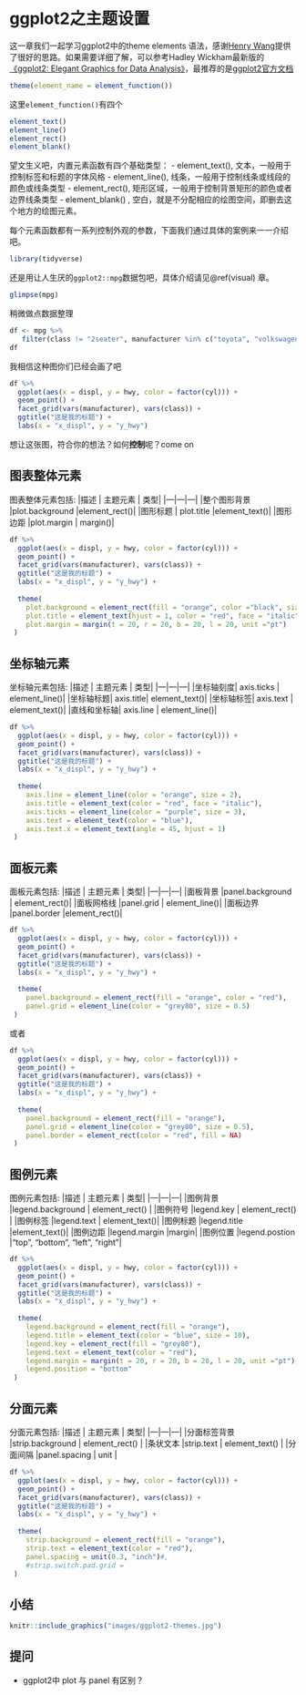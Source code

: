 # ggplot2之主题设置 {#ggplot2-theme}

这一章我们一起学习ggplot2中的theme elements
语法，感谢[Henry Wang](https://henrywang.nl/ggplot2-theme-elements-demonstration/)提供了很好的思路。如果需要详细了解，可以参考Hadley Wickham最新版的[《ggplot2: Elegant Graphics for Data Analysis》](https://ggplot2-book.org/)，最推荐的是[ggplot2官方文档](https://cran.r-project.org/web/packages/ggplot2/index.html)


```r
theme(element_name = element_function())
```

这里`element_function()`有四个

```r
element_text()
element_line()
element_rect()
element_blank()
```

望文生义吧，内置元素函数有四个基础类型：
- element_text(),  文本，一般用于控制标签和标题的字体风格
- element_line(), 线条，一般用于控制线条或线段的颜色或线条类型
- element_rect(), 矩形区域，一般用于控制背景矩形的颜色或者边界线条类型
- element_blank() , 空白，就是不分配相应的绘图空间，即删去这个地方的绘图元素。


每个元素函数都有一系列控制外观的参数，下面我们通过具体的案例来一一介绍吧。

```r
library(tidyverse)
```

还是用让人生厌的`ggplot2::mpg`数据包吧，具体介绍请见\@ref(visual) 章。

```r
glimpse(mpg)
```


稍微做点数据整理
```r
df <- mpg %>%
   filter(class != "2seater", manufacturer %in% c("toyota", "volkswagen"))
df
```
我相信这种图你们已经会画了吧
```r
df %>% 
  ggplot(aes(x = displ, y = hwy, color = factor(cyl))) +
  geom_point() +
  facet_grid(vars(manufacturer), vars(class)) +
  ggtitle("这是我的标题") +
  labs(x = "x_displ", y = "y_hwy")
```
想让这张图，符合你的想法？如何**控制**呢？come on

## 图表整体元素
图表整体元素包括:
|描述   |      主题元素   |      类型|
|---|---|---|
|整个图形背景 |plot.background |element_rect()|
|图形标题 | plot.title   |element_text()|
|图形边距 |plot.margin  | margin()|


```r
df %>% 
  ggplot(aes(x = displ, y = hwy, color = factor(cyl))) +
  geom_point() +
  facet_grid(vars(manufacturer), vars(class)) +
  ggtitle("这是我的标题") +
  labs(x = "x_displ", y = "y_hwy") +
  
  theme(
    plot.background = element_rect(fill = "orange", color ="black", size = 10),
    plot.title = element_text(hjust = 1, color = "red", face = "italic"), 
    plot.margin = margin(t = 20, r = 20, b = 20, l = 20, unit ="pt")
 )
```

## 坐标轴元素
坐标轴元素包括:
|描述   |      主题元素   |      类型|
|---|---|---|
|坐标轴刻度| axis.ticks |  element_line()|
|坐标轴标题| axis.title|   element_text()|
|坐标轴标签| axis.text | element_text()|
|直线和坐标轴| axis.line | element_line()|

```r
df %>% 
  ggplot(aes(x = displ, y = hwy, color = factor(cyl))) +
  geom_point() +
  facet_grid(vars(manufacturer), vars(class)) +
  ggtitle("这是我的标题") +
  labs(x = "x_displ", y = "y_hwy") +
  
  theme(
    axis.line = element_line(color = "orange", size = 2),
    axis.title = element_text(color = "red", face = "italic"), 
    axis.ticks = element_line(color = "purple", size = 3),
    axis.text = element_text(color = "blue"),
    axis.text.x = element_text(angle = 45, hjust = 1)
 )
```



## 面板元素
面板元素包括:
|描述   |      主题元素   |      类型|
|---|---|---|
|面板背景 |panel.background  | element_rect()|
|面板网格线 |panel.grid  | element_line()|
|面板边界 |panel.border  |element_rect()|



```r
df %>% 
  ggplot(aes(x = displ, y = hwy, color = factor(cyl))) +
  geom_point() +
  facet_grid(vars(manufacturer), vars(class)) +
  ggtitle("这是我的标题") +
  labs(x = "x_displ", y = "y_hwy") +
  
  theme(
    panel.background = element_rect(fill = "orange", color = "red"),
    panel.grid = element_line(color = "grey80", size = 0.5)
 )
```

或者
```r
df %>% 
  ggplot(aes(x = displ, y = hwy, color = factor(cyl))) +
  geom_point() +
  facet_grid(vars(manufacturer), vars(class)) +
  ggtitle("这是我的标题") +
  labs(x = "x_displ", y = "y_hwy") +
  
  theme(
    panel.background = element_rect(fill = "orange"),
    panel.grid = element_line(color = "grey80", size = 0.5), 
    panel.border = element_rect(color = "red", fill = NA)
 )
```





## 图例元素
图例元素包括:
|描述   |      主题元素   |      类型|
|---|---|---|
|图例背景 |legend.background |  element_rect() |
|图例符号 |legend.key |  element_rect() |
|图例标签 |legend.text | element_text()|
|图例标题 |legend.title  |element_text()|
|图例边距 |legend.margin  |margin|
|图例位置 |legend.postion  |"top", "bottom", "left", "right"|


```r
df %>% 
  ggplot(aes(x = displ, y = hwy, color = factor(cyl))) +
  geom_point() +
  facet_grid(vars(manufacturer), vars(class)) +
  ggtitle("这是我的标题") +
  labs(x = "x_displ", y = "y_hwy") +
  
  theme(
    legend.background = element_rect(fill = "orange"),
    legend.title = element_text(color = "blue", size = 10),
    legend.key = element_rect(fill = "grey80"), 
    legend.text = element_text(color = "red"),
    legend.margin = margin(t = 20, r = 20, b = 20, l = 20, unit ="pt"),
    legend.position = "bottom"
 )
```


## 分面元素
分面元素包括:
|描述   |      主题元素   |      类型|
|---|---|---|
|分面标签背景 |strip.background  | element_rect() |
|条状文本 |strip.text  | element_text() |
|分面间隔 |panel.spacing | unit |



```r
df %>% 
  ggplot(aes(x = displ, y = hwy, color = factor(cyl))) +
  geom_point() +
  facet_grid(vars(manufacturer), vars(class)) +
  ggtitle("这是我的标题") +
  labs(x = "x_displ", y = "y_hwy") +
  
  theme(
    strip.background = element_rect(fill = "orange"),
    strip.text = element_text(color = "red"),
    panel.spacing = unit(0.3, "inch")#,
    #strip.switch.pad.grid = 
 )
```


## 小结

```r
knitr::include_graphics("images/ggplot2-themes.jpg")
```

## 提问
- ggplot2中 plot 与 panel 有区别？
